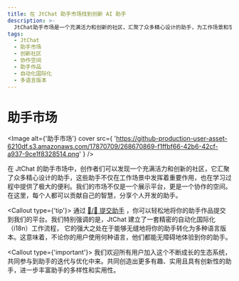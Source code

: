 ```yaml
---
title: 在 JtChat 助手市场找到创新 AI 助手
description: >-
  JtChat助手市场是一个充满活力和创新的社区，汇聚了众多精心设计的助手，为工作场景和学习提供便利。欢迎提交你的助手作品，共同创造更多有趣、实用且具有创新性的助手。
tags:
  - JtChat
  - 助手市场
  - 创新社区
  - 协作空间
  - 助手作品
  - 自动化国际化
  - 多语言版本
---
```


# 助手市场

<Image
  alt={'助手市场'}
  cover
  src={
    'https://github-production-user-asset-6210df.s3.amazonaws.com/17870709/268670869-f1ffbf66-42b6-42cf-a937-9ce1f8328514.png'
  }
/>

在 JtChat 的助手市场中，创作者们可以发现一个充满活力和创新的社区，它汇聚了众多精心设计的助手，这些助手不仅在工作场景中发挥着重要作用，也在学习过程中提供了极大的便利。我们的市场不仅是一个展示平台，更是一个协作的空间。在这里，每个人都可以贡献自己的智慧，分享个人开发的助手。

<Callout type={'tip'}>
  通过 [🤖/🏪 提交助手](https://github.com/lobehub/lobe-chat-agents)
  ，你可以轻松地将你的助手作品提交到我们的平台。我们特别强调的是，JtChat
  建立了一套精密的自动化国际化（i18n）工作流程，
  它的强大之处在于能够无缝地将你的助手转化为多种语言版本。这意味着，不论你的用户使用何种语言，他们都能无障碍地体验到你的助手。
</Callout>

<Callout type={'important'}>
  我们欢迎所有用户加入这个不断成长的生态系统，共同参与到助手的迭代与优化中来。共同创造出更多有趣、实用且具有创新性的助手，进一步丰富助手的多样性和实用性。
</Callout>
